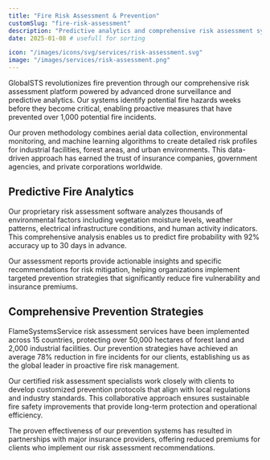 ```yaml
---
title: "Fire Risk Assessment & Prevention"
customSlug: "fire-risk-assessment"
description: "Predictive analytics and comprehensive risk assessment systems to prevent fires before they start"
date: 2025-01-08 # usefull for sorting

icon: "/images/icons/svg/services/risk-assessment.svg"
image: "/images/services/risk-assessment.png"
---
```


GlobalSTS revolutionizes fire prevention through our comprehensive risk assessment platform powered by advanced drone surveillance and predictive analytics. Our systems identify potential fire hazards weeks before they become critical, enabling proactive measures that have prevented over 1,000 potential fire incidents.

Our proven methodology combines aerial data collection, environmental monitoring, and machine learning algorithms to create detailed risk profiles for industrial facilities, forest areas, and urban environments. This data-driven approach has earned the trust of insurance companies, government agencies, and private corporations worldwide.

## Predictive Fire Analytics

Our proprietary risk assessment software analyzes thousands of environmental factors including vegetation moisture levels, weather patterns, electrical infrastructure conditions, and human activity indicators. This comprehensive analysis enables us to predict fire probability with 92% accuracy up to 30 days in advance.

<ImageList>
  <ImageItem
    imageSrc="/images/services/risk-assessment-bg.png"
    imageAlt="Drone conducting fire risk assessment"
    video_src="/videos/risk-assessment-demo.mp4"
    video_id="risk-assessment-video"
    video_provider="html5"
  />
</ImageList>

Our assessment reports provide actionable insights and specific recommendations for risk mitigation, helping organizations implement targeted prevention strategies that significantly reduce fire vulnerability and insurance premiums.

## Comprehensive Prevention Strategies

FlameSystemsService risk assessment services have been implemented across 15 countries, protecting over 50,000 hectares of forest land and 2,000 industrial facilities. Our prevention strategies have achieved an average 78% reduction in fire incidents for our clients, establishing us as the global leader in proactive fire risk management.

Our certified risk assessment specialists work closely with clients to develop customized prevention protocols that align with local regulations and industry standards. This collaborative approach ensures sustainable fire safety improvements that provide long-term protection and operational efficiency.

The proven effectiveness of our prevention systems has resulted in partnerships with major insurance providers, offering reduced premiums for clients who implement our risk assessment recommendations.

